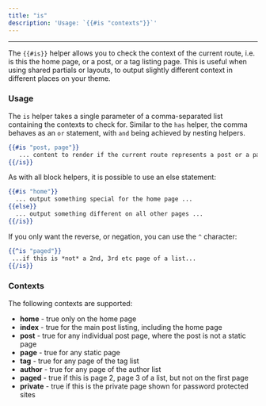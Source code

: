 ```yaml
---
title: "is"
description: 'Usage: `{{#is "contexts"}}`'
---
```


***



The `{{#is}}` helper allows you to check the context of the current route, i.e. is this the home page, or a post, or a tag listing page. This is useful when using shared partials or layouts, to output slightly different context in different places on your theme.

### Usage

The `is` helper takes a single parameter of a comma-separated list containing the contexts to check for. Similar to the `has` helper, the comma behaves as an `or` statement, with `and` being achieved by nesting helpers.

```handlebars
{{#is "post, page"}}
   ... content to render if the current route represents a post or a page ...
{{/is}}
```

As with all block helpers, it is possible to use an else statement:

```handlebars
{{#is "home"}}
  ... output something special for the home page ...
{{else}}
  ... output something different on all other pages ...
{{/is}}
```

If you only want the reverse, or negation, you can use the `^` character:

```handlebars
{{^is "paged"}}
 ...if this is *not* a 2nd, 3rd etc page of a list...
{{/is}}
```

### Contexts

The following contexts are supported:

* **home** - true only on the home page
* **index** - true for the main post listing, including the home page
* **post** - true for any individual post page, where the post is not a static page
* **page** - true for any static page
* **tag** - true for any page of the tag list
* **author** - true for any page of the author list
* **paged** - true if this is page 2, page 3 of a list, but not on the first page
* **private** - true if this is the private page shown for password protected sites